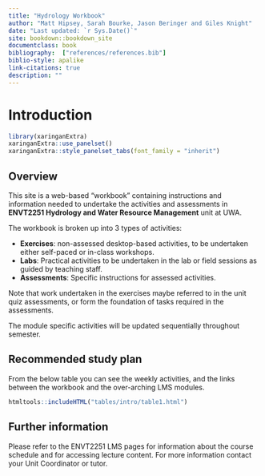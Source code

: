 ```yaml
--- 
title: "Hydrology Workbook"
author: "Matt Hipsey, Sarah Bourke, Jason Beringer and Giles Knight"
date: "Last updated: `r Sys.Date()`"
site: bookdown::bookdown_site
documentclass: book
bibliography:  ["references/references.bib"]
biblio-style: apalike
link-citations: true
description: ""
---
```


# Introduction {-}

```r
library(xaringanExtra)
xaringanExtra::use_panelset()
xaringanExtra::style_panelset_tabs(font_family = "inherit")
```

## Overview {#AI_2 .unnumbered}

This site is a web-based "workbook" containing instructions and information needed to undertake the activities and assessments in **ENVT2251 Hydrology and Water Resource Management** unit at UWA. 

The workbook is broken up into 3 types of activities:

-   **Exercises**: non-assessed desktop-based activities, to be undertaken either self-paced or in-class workshops.
-   **Labs**: Practical activities to be undertaken in the lab or field sessions as guided by teaching staff.
-   **Assessments**: Specific instructions for assessed activities.
 
Note that work undertaken in the exercises maybe referred to in the unit quiz assessments, or form the foundation of tasks required in the assessments. 

The module specific activities will be updated sequentially throughout semester.  

## Recommended study plan {#AI_2 .unnumbered}

From the below table you can see the weekly activities, and the links between the workbook and the over-arching LMS modules.

```r
htmltools::includeHTML("tables/intro/table1.html")
```

## Further information {#AI_32 .unnumbered}

Please refer to the ENVT2251 LMS pages for information about the course schedule and for accessing lecture content. For more information contact your Unit Coordinator or tutor.